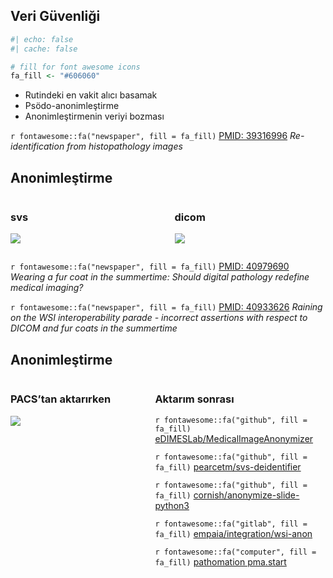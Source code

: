 ## Veri Güvenliği

```{r}
#| echo: false
#| cache: false

# fill for font awesome icons
fa_fill <- "#606060"
```

- Rutindeki en vakit alıcı basamak
- Psödo-anonimleştirme
- Anonimleştirmenin veriyi bozması

`r fontawesome::fa("newspaper", fill = fa_fill)` [PMID: 39316996](https://pubmed.ncbi.nlm.nih.gov/39316996/) *Re-identification from histopathology images*



## Anonimleştirme




:::::: rows

::::: row

:::: columns

::: {.column width="50%"}

### svs

![](/media/svs-metadata.png)

:::

::: {.column width="50%"}

### dicom

![](/media/dicom-metadata.png)


:::

::::

:::::

::::: row

::: {.fragment .smaller}
`r fontawesome::fa("newspaper", fill = fa_fill)` [PMID: 40979690](https://pubmed.ncbi.nlm.nih.gov/40979690/) *Wearing a fur coat in the summertime: Should digital pathology redefine medical imaging?*

`r fontawesome::fa("newspaper", fill = fa_fill)` [PMID: 40933626](https://pubmed.ncbi.nlm.nih.gov/40933626/) *Raining on the WSI interoperability parade - incorrect assertions with respect to DICOM and fur coats in the summertime*
:::


:::::


::::::


::: {.notes} 
:::




## Anonimleştirme





::::: columns

::: {.column width="39%"}

### PACS'tan aktarırken

![](/media/PACS-anonimlestirme.png)

:::

::: {.column width="2%"}
:::


::: {.column width="59%" .r-stretch}

### Aktarım sonrası

`r fontawesome::fa("github", fill = fa_fill)` [eDIMESLab/MedicalImageAnonymizer](https://github.com/eDIMESLab/MedicalImageAnonymizer)

`r fontawesome::fa("github", fill = fa_fill)` [pearcetm/svs-deidentifier](https://github.com/pearcetm/svs-deidentifier)

`r fontawesome::fa("github", fill = fa_fill)` [cornish/anonymize-slide-python3](https://github.com/cornish/anonymize-slide-python3)

`r fontawesome::fa("gitlab", fill = fa_fill)` [empaia/integration/wsi-anon](https://gitlab.com/empaia/integration/wsi-anon)

`r fontawesome::fa("computer", fill = fa_fill)` [pathomation pma.start](https://www.pathomation.com/pma-start/)


:::

:::::




::: {.notes} 
:::
